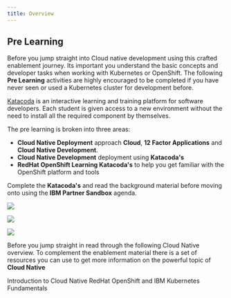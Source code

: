 ```yaml
---
title: Overview
---
```


## Pre Learning

Before you jump straight into Cloud native development using this crafted enablement journey. Its important you understand the basic concepts and developer tasks when working with Kubernetes or OpenShift. The following **Pre Learning** activities are highly encouraged to be completed if you have never seen or used a Kubernetes cluster for development before. 

<InlineNotification>

[Katacoda](https://www.katacoda.com/) is an interactive learning and training platform for software developers. Each student is given access to a new environment without the need to install all the required component by themselves. 

</InlineNotification>

The pre learning is broken into three areas: 
-  **Cloud Native Deployment** approach **Cloud**, **12 Factor Applications** and **Cloud Native Development**.
-  **Cloud Native Development** deployment using **Katacoda's**
-  **RedHat OpenShift Learning Katacoda's** to help you get familiar with the OpenShift platform and tools    

Complete the **Katacoda's** and read the background material before moving onto using the **IBM Partner Sandbox** agenda.

<Row>

<Column colLg={4} colMd={4} noGutterMdLeft>
<ArticleCard
    color="dark"
    title="Cloud Native Deployment"
    subTitle="Work through Cloud Native deployment Katacoda's learning basics of Containers and Kubernetes"
    href="activation/cloudnative-deployment"
    >

![](./images/sysadmins.jpg)

</ArticleCard>
</Column>


<Column colLg={4} colMd={4} noGutterMdLeft>
<ArticleCard
    color="dark"
    title="Cloud Native Development"
    subTitle="Understand the basics of Cloud Computing and Cloud Native development"
    href="/activation/cloudnative-development"
    >

![](./images/code1.jpg)

</ArticleCard>
</Column>


<Column colLg={4} colMd={4} noGutterMdLeft>
<ArticleCard
    color="dark"
    title="OpenShift Interactive Learning"
    subTitle="Work through the RedHat design learning content for OpenShift"
    href="/enablement/overview"
    >

![](./images/code2.jpg)

</ArticleCard>
</Column>

</Row>

Before you jump straight in read through the following Cloud Native overview. To complement the enablement material there is a set of resources you can use to get more information on the powerful topic of **Cloud Native**

<AnchorLinks>
    <AnchorLink to="/enablement/agenda#introduction">Introduction to Cloud Native</AnchorLink>
    <AnchorLink to="/enablement/agenda#redhat-openshift-and-ibm-kubernetes-fundamentals">RedHat OpenShift and IBM Kubernetes Fundamentals</AnchorLink>
</AnchorLinks>
